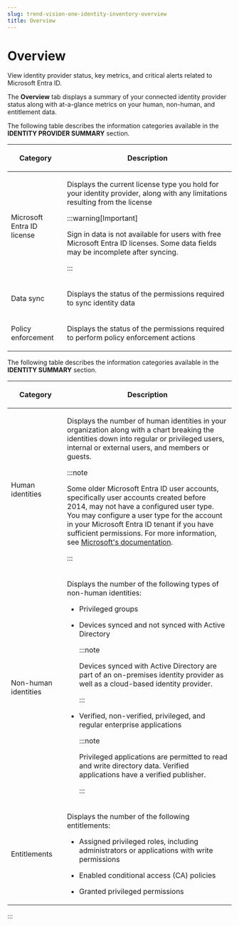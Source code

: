 ```yaml
---
slug: trend-vision-one-identity-inventory-overview
title: Overview
---
```

# Overview

View identity provider status, key metrics, and critical alerts related to Microsoft Entra ID.

The **Overview** tab displays a summary of your connected identity provider status along with at-a-glance metrics on your human, non-human, and entitlement data.

The following table describes the information categories available in the **IDENTITY PROVIDER SUMMARY** section.

<table>
<colgroup>
<col style="width: 25%" />
<col style="width: 75%" />
</colgroup>
<thead>
<tr>
<th><p>Category</p></th>
<th><p>Description</p></th>
</tr>
</thead>
<tbody>
<tr>
<td><p>Microsoft Entra ID license</p></td>
<td><p>Displays the current license type you hold for your identity provider, along with any limitations resulting from the license</p>


:::warning[Important]

<p>Sign in data is not available for users with free Microsoft Entra ID licenses. Some data fields may be incomplete after syncing.</p>


:::

</td>
</tr>
<tr>
<td><p>Data sync</p></td>
<td><p>Displays the status of the permissions required to sync identity data</p></td>
</tr>
<tr>
<td><p>Policy enforcement</p></td>
<td><p>Displays the status of the permissions required to perform policy enforcement actions</p></td>
</tr>
</tbody>
</table>

The following table describes the information categories available in the **IDENTITY SUMMARY** section.

<table>
<colgroup>
<col style="width: 25%" />
<col style="width: 75%" />
</colgroup>
<thead>
<tr>
<th><p>Category</p></th>
<th><p>Description</p></th>
</tr>
</thead>
<tbody>
<tr>
<td><p>Human identities</p></td>
<td><p>Displays the number of human identities in your organization along with a chart breaking the identities down into regular or privileged users, internal or external users, and members or guests.</p>


:::note

<p>Some older Microsoft Entra ID user accounts, specifically user accounts created before 2014, may not have a configured user type. You may configure a user type for the account in your Microsoft Entra ID tenant if you have sufficient permissions. For more information, see <a href="https://learn.microsoft.com/en-us/entra/identity/users/users-search-enhanced">Microsoft's documentation</a>.</p>


:::

</td>
</tr>
<tr>
<td><p>Non-human identities</p></td>
<td><p>Displays the number of the following types of non-human identities:</p>
<ul>
<li><p>Privileged groups</p></li>
<li><p>Devices synced and not synced with Active Directory</p>


:::note

<p>Devices synced with Active Directory are part of an on-premises identity provider as well as a cloud-based identity provider.</p>


:::

</li>
<li><p>Verified, non-verified, privileged, and regular enterprise applications</p>


:::note

<p>Privileged applications are permitted to read and write directory data. Verified applications have a verified publisher.</p>


:::

</li>
</ul></td>
</tr>
<tr>
<td><p>Entitlements</p></td>
<td><p>Displays the number of the following entitlements:</p>
<ul>
<li><p>Assigned privileged roles, including administrators or applications with write permissions</p></li>
<li><p>Enabled conditional access (CA) policies</p></li>
<li><p>Granted privileged permissions</p></li>
</ul></td>
</tr>
</tbody>
</table>
:::
